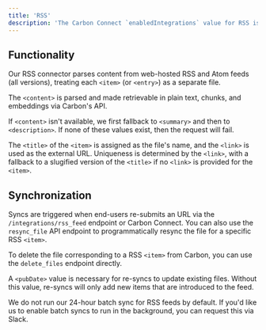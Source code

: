 ```yaml
---
title: 'RSS'
description: 'The Carbon Connect `enabledIntegrations` value for RSS is `RSS`.'
---
```


## Functionality

Our RSS connector parses content from web-hosted RSS and Atom feeds (all versions), treating each `<item>` (or `<entry>`) as a separate file. 

The `<content>` is parsed and made retrievable in plain text, chunks, and embeddings via Carbon's API. 

If `<content>` isn't available, we first fallback to `<summary>` and then to `<description>`. If none of these values exist, then the request will fail.

The `<title>` of the `<item>` is assigned as the file's name, and the `<link>` is used as the external URL. Uniqueness is determined by the `<link>`, with a fallback to a slugified version of the `<title>` if no `<link>` is provided for the `<item>`.

## Synchronization

Syncs are triggered when end-users re-submits an URL via the `/integrations/rss_feed` endpoint or Carbon Connect. You can also use the `resync_file` API endpoint to programmatically resync the file for a specific RSS `<item>`. 

To delete the file corresponding to a RSS `<item>` from Carbon, you can use the `delete_files` endpoint directly.

A `<pubDate>` value is necessary for re-syncs to update existing files. Without this value, re-syncs will only add new items that are introduced to the feed.

We do not run our 24-hour batch sync for RSS feeds by default. If you'd like us to enable batch syncs to run in the background, you can request this via Slack.